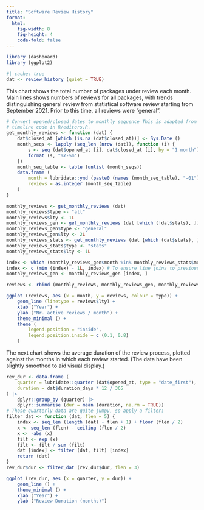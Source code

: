 ```yaml
---
title: "Software Review History"
format: 
  html:
    fig-width: 8
    fig-height: 4
    code-fold: false
---
```


```r
library (dashboard)
library (ggplot2)
```


```r
#| cache: true
dat <- review_history (quiet = TRUE)
```

This chart shows the total number of packages under review each month. Main lines
shows numbers of reviews for all packages, with trends distinguishing general
review from statistical software review starting from September 2021. Prior to
this time, all reviews were "general".


```r
# Convert opened/closed dates to monthly sequence This is adapted from the editors
# timeline code in R/editors.R.
get_monthly_reviews <- function (dat) {
    dat$closed_at [which (is.na (dat$closed_at))] <- Sys.Date ()
    month_seqs <- lapply (seq_len (nrow (dat)), function (i) {
        s <- seq (dat$opened_at [i], dat$closed_at [i], by = "1 month")
        format (s, "%Y-%m")
    })
    month_seq_table <- table (unlist (month_seqs))
    data.frame (
        month = lubridate::ymd (paste0 (names (month_seq_table), "-01")),
        reviews = as.integer (month_seq_table)
    )
}

monthly_reviews <- get_monthly_reviews (dat)
monthly_reviews$type <- "all"
monthly_reviews$lty <- 1L
monthly_reviews_gen <- get_monthly_reviews (dat [which (!dat$stats), ])
monthly_reviews_gen$type <- "general"
monthly_reviews_gen$lty <- 2L
monthly_reviews_stats <- get_monthly_reviews (dat [which (dat$stats), ])
monthly_reviews_stats$type <- "stats"
monthly_reviews_stats$lty <- 1L

index <- which (monthly_reviews_gen$month %in% monthly_reviews_stats$month)
index <- c (min (index) - 1L, index) # To ensure line joins to previous
monthly_reviews_gen <- monthly_reviews_gen [index, ]

reviews <- rbind (monthly_reviews, monthly_reviews_gen, monthly_reviews_stats)
```

```r
ggplot (reviews, aes (x = month, y = reviews, colour = type)) +
    geom_line (linetype = reviews$lty) +
    xlab ("Year") +
    ylab ("Nr. active reviews / month") +
    theme_minimal () +
    theme (
        legend.position = "inside",
        legend.position.inside = c (0.1, 0.8)
    )
```

The next chart shows the average duration of the review process, plotted
against the months in which each review started. (The data have been slightly
smoothed to aid visual display.)

```r
rev_dur <- data.frame (
    quarter = lubridate::quarter (dat$opened_at, type = "date_first"),
    duration = dat$duration_days * 12 / 365
) |>
    dplyr::group_by (quarter) |>
    dplyr::summarise (dur = mean (duration, na.rm = TRUE))
# Those quarterly data are quite jumpy, so apply a filter:
filter_dat <- function (dat, flen = 5) {
    index <- seq_len (length (dat) - flen + 1) + floor (flen / 2)
    x <- seq_len (flen) - ceiling (flen / 2)
    x <- -abs (x)
    filt <- exp (x)
    filt <- filt / sum (filt)
    dat [index] <- filter (dat, filt) [index]
    return (dat)
}
rev_dur$dur <- filter_dat (rev_dur$dur, flen = 3)
```

```r
ggplot (rev_dur, aes (x = quarter, y = dur)) +
    geom_line () +
    theme_minimal () +
    xlab ("Year") +
    ylab ("Review Duration (months)")
```
